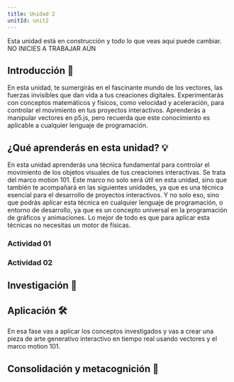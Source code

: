 ```yaml
---
title: Unidad 2
unitId: unit2
---
```



<Aside type="danger">Esta unidad está en construcción y todo lo que veas 
aquí puede cambiar. NO INICIES A TRABAJAR AÚN</Aside>

## Introducción 📜

En esta unidad, te sumergirás en el fascinante mundo de los vectores, las fuerzas invisibles que 
dan vida a tus creaciones digitales. Experimentarás con conceptos matemáticos y físicos, como velocidad 
y aceleración, para controlar el movimiento en tus proyectos interactivos. Aprenderás a manipular 
vectores en p5.js, pero recuerda que este conocimiento es aplicable a cualquier lenguaje de programación.

## ¿Qué aprenderás en esta unidad? 💡

En esta unidad aprenderás una técnica fundamental para controlar el movimiento de los objetos visuales 
de tus creaciones interactivas. Se trata del marco motion 101. Este marco no solo será útil en esta unidad, 
sino que también te acompañará en las siguientes unidades, ya que es una técnica esencial para el desarrollo
de proyectos interactivos. Y no solo eso, sino que podrás aplicar esta técnica en cualquier lenguaje de programación,
o entorno de desarrollo, ya que es un concepto universal en la programación de gráficos y animaciones. Lo mejor 
de todo es que para aplicar esta técnicas no necesitas un motor de físicas.

### Actividad 01

<ActivityPlaceholder 
  id='activity01'
  unit={frontmatter.unitId} 
/>

### Actividad 02

<ActivityPlaceholder 
  id='activity02'
  unit={frontmatter.unitId}
/>


## Investigación 🔎


## Aplicación 🛠

En esa fase vas a aplicar los conceptos investigados y vas a crear una pieza de arte generativo interactivo 
en tiempo real usando vectores y el marco motion 101.




## Consolidación y metacognición 🤔

